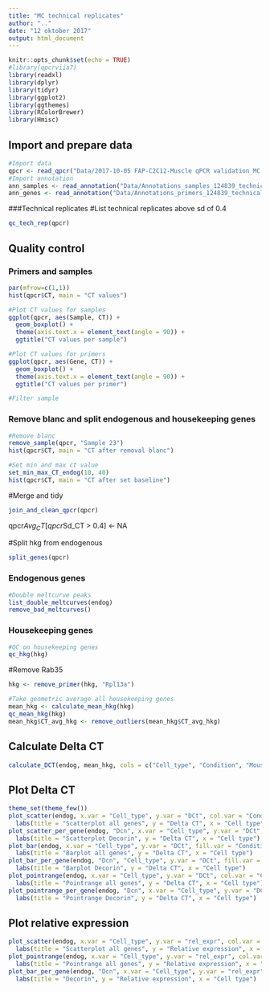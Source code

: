 ```yaml
---
title: "MC technical replicates"
author: ".."
date: "12 oktober 2017"
output: html_document
---
```


```r
knitr::opts_chunk$set(echo = TRUE)
#library(qpcrviia7)
library(readxl)
library(dplyr)
library(tidyr)
library(ggplot2)
library(ggthemes)
library(RColorBrewer)
library(Hmisc)
```

## Import and prepare data
```r
#Import data
qpcr <- read_qpcr("Data/2017-10-05 FAP-C2C12-Muscle qPCR validation MC.xls")
#Import annotation
ann_samples <- read_annotation("Data/Annotations_samples_124839_technical_replicates.xlsx")
ann_genes <- read_annotation("Data/Annotations_primers_124839_technical_replicates.xlsx")
```

###Technical replicates
#List technical replicates above sd of 0.4
```r
qc_tech_rep(qpcr)
```






## Quality control
### Primers and samples
```r
par(mfrow=c(1,1))
hist(qpcr$CT, main = "CT values")

#Plot CT values for samples
ggplot(qpcr, aes(Sample, CT)) +
  geom_boxplot() +
  theme(axis.text.x = element_text(angle = 90)) +
  ggtitle("CT values per sample")

#Plot CT values for primers
ggplot(qpcr, aes(Gene, CT)) +
  geom_boxplot() +
  theme(axis.text.x = element_text(angle = 90)) +
  ggtitle("CT values per primer")

#Filter sample
```


### Remove blanc and split endogenous and housekeeping genes
```r
#Remove blanc
remove_sample(qpcr, "Sample 23")
hist(qpcr$CT, main = "CT after removal blanc")
```


```r
#Set min and max ct value
set_min_max_CT_endog(10, 40)
hist(qpcr$CT, main = "CT after set baseline")
```




#Merge and tidy
```r
join_and_clean_qpcr(qpcr)
```



qpcr$Avg_CT[qpcr$Sd_CT > 0.4] <- NA




#Split hkg from endogenous
```r
split_genes(qpcr)
```


### Endogenous genes
```r
#Double meltcurve peaks
list_double_meltcurves(endog)
remove_bad_meltcurves()
```




### Housekeeping genes
```r
#QC on housekeeping genes
qc_hkg(hkg)
```

#Remove Rab35
```r
hkg <- remove_primer(hkg, "Rpl13a")
```

```r
#Take geometric average all housekeeping genes
mean_hkg <- calculate_mean_hkg(hkg)
qc_mean_hkg(hkg)
mean_hkg$CT_avg_hkg <- remove_outliers(mean_hkg$CT_avg_hkg)
```

## Calculate Delta CT
```r
calculate_DCT(endog, mean_hkg, cols = c("Cell_type", "Condition", "Mouse"))
```

## Plot Delta CT
```r
theme_set(theme_few())
plot_scatter(endog, x.var = "Cell_type", y.var = "DCt", col.var = "Condition") +
  labs(title = "Scatterplot all genes", y = "Delta CT", x = "Cell type")
plot_scatter_per_gene(endog, "Dcn", x.var = "Cell_type", y.var = "DCt", col.var = "Condition") +
  labs(title = "Scatterplot Decorin", y = "Delta CT", x = "Cell type")
plot_bar(endog, x.var = "Cell_type", y.var = "DCt", fill.var = "Condition") +
  labs(title = "Barplot all genes", y = "Delta CT", x = "Cell type")
plot_bar_per_gene(endog, "Dcn", "Cell_type", y.var = "DCt", fill.var = "Condition") +
  labs(title = "Barplot Decorin", y = "Delta CT", x = "Cell type")
plot_pointrange(endog, x.var = "Cell_type", y.var = "DCt", col.var = "Condition") +
  labs(title = "Pointrange all genes", y = "Delta CT", x = "Cell type")
plot_pointrange_per_gene(endog, "Dcn", x.var = "Cell_type", y.var = "DCt", col.var = "Condition") +
  labs(title = "Pointrange Decorin", y = "Delta CT", x = "Cell type")
```

## Plot relative expression
```r
plot_scatter(endog, x.var = "Cell_type", y.var = "rel_expr", col.var = "Condition") +
  labs(title = "Scatterplot all genes", y = "Relative expression", x = "Cell type")
plot_pointrange(endog, x.var = "Cell_type", y.var = "rel_expr", col.var = "Condition") +
  labs(title = "Pointrange all genes", y = "Relative expression", x = "Cell type")
plot_bar_per_gene(endog, "Dcn", x.var = "Cell_type", y.var = "rel_expr", fill.var = "Condition") +
  labs(title = "Decorin", y = "Relative expression", x = "Cell type")
```
